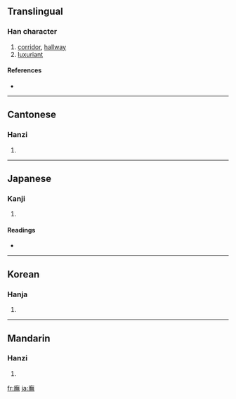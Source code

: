 {{see|庑}}
==Translingual==

===Han character===
{{Han char|rn=53|rad=广|as=12|sn=15|four=0023<sub>1</sub>|canj=戈人廿火 (IOTF)}}

# [[corridor]], [[hallway]]
# [[luxuriant]]

====References====
* {{Han ref|kx=0351.010|dkj=09491|dj=0662.040|hdz=20902.030|uh=5EE1|ud=24289|bh=E575|bd=58741}}

----

==Cantonese==

===Hanzi===
{{yue-hanzi|jyut=|y=mou4, mou5}}

# {{defn|Cantonese}}

----

==Japanese==

===Kanji===
{{ja-kanji|grade=|rs=广12}}

# {{defn|Japanese}}

====Readings====
* {{ja-readings|on=[[ぶ]] (bu)|kun=[[ひさし]] (hisashi)}}

----

==Korean==

===Hanja===
{{ko-hanja|hangeul=무|rv=mu|mr=mu}}

# {{defn|Korean}}

----

==Mandarin==

===Hanzi===
{{cmn-hanzi|sim=庑|pin=[[wǔ]] ([[wu3]])|wg=wu<sup>3</sup>}}

# {{defn|Mandarin}}

[[fr:廡]]
[[ja:廡]]